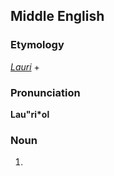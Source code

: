 ==Middle English==

===Etymology===
''[[Lauri]]'' + {{suffix||ol|lang=enm}}

===Pronunciation===
'''Lau"ri*ol'''
{{rfp|lang=enm}}

===Noun===
{{head|enm|noun}}

# {{vern|spurge laurel|Spurge laurel|pedia=1}}
#: {{rfquotek|Geoffrey Chaucer}}